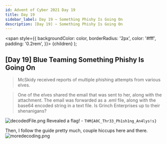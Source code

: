 ```yaml
---
id: Advent of Cyber 2021 Day 19
title: Day 19
sidebar_label: Day 19 ~ Something Phishy Is Going On 
description: ​[Day 19] ~ Something Phishy Is Going On 
---
```


  <span
    style={{
      backgroundColor: color,
      borderRadius: '2px',
      color: '#fff',
      padding: '0.2rem',
    }}>
    {children}
  </span>
);

## [Day 19] <Highlight color="#6595C4"><span>Blue Teaming</span></Highlight> Something Phishy Is Going On 
>McSkidy received reports of multiple phishing attempts from various elves. 

>One of the elves shared the email that was sent to her, along with the attachment. The email was forwarded as a .eml file, along with the base64 encoded string in a text file. Is Grinch Enterprises up to their shenanigans? 


![decodedFile.png](/img/_resources/Days_19-24/decodedFile.png)
Revealed a flag! - `THM{A0C_Thr33_Ph1sh1ng_An4lys!s}`

Then, I follow the guide pretty much, couple hiccups here and there.
![moredecoding.png](/img/_resources/Days_19-24/moredecoding.png)

